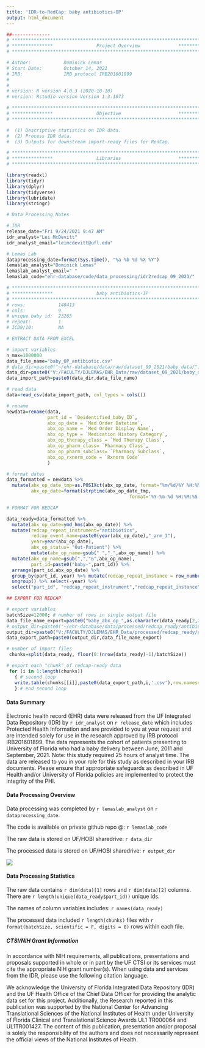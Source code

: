 ```yaml
---
title: 'IDR-to-RedCap: baby antibiotics-OP'
output: html_document
---
```



```r
##-------------- 
# **************************************************************************** #
# ***************                Project Overview              *************** #
# **************************************************************************** #

# Author:            Dominick Lemas
# Start Date:        October 14, 2021 
# IRB:               IRB protocol IRB201601899  
#                    
#
# version: R version 4.0.3 (2020-10-10)
# version: Rstudio version Version 1.3.1073 

# **************************************************************************** #
# ***************                Objective                     *************** #
# **************************************************************************** #

#  (1) Descriptive statistics on IDR data. 
#  (2) Process IDR data. 
#  (3) Outputs for downstream import-ready files for RedCap. 


```

```r

# **************************************************************************** #
# ***************                Libraries                     *************** #
# **************************************************************************** #

library(readxl)
library(tidyr)
library(dplyr)
library(tidyverse)
library(lubridate)
library(stringr)

```

```r
# Data Processing Notes

# IDR
release_date="Fri 9/24/2021 9:47 AM"
idr_analyst="Lei McDevitt"
idr_analyst_email="leimcdevitt@ufl.edu"

# Lemas Lab
dataprocessing_date=format(Sys.time(), "%a %b %d %X %Y")
lemaslab_analyst="Dominick Lemas"
lemaslab_analyst_email=" "
lemaslab_code="ehr-database/code/data_processing/idr2redcap_09_2021/"

```

```r

# **************************************************************************** #
# ***************                baby antibiotics-IP                                            
# **************************************************************************** #
# rows:            148413            
# cols:            9 
# unique baby id:  23265
# repeat:          1
# ICD9/10:         NA

# EXTRACT DATA FROM EXCEL

# import variables
n_max=1000000
data_file_name="baby_OP_antibiotic.csv"
# data_dir=paste0("~/ehr-database/data/raw/dataset_09_2021/baby_data/")
data_dir=paste0("V:/FACULTY/DJLEMAS/EHR_Data/raw/dataset_09_2021/baby_data/")
data_import_path=paste0(data_dir,data_file_name)

# read data
data=read_csv(data_import_path, col_types = cols()) 

# rename
newdata=rename(data, 
               part_id = `Deidentified_baby_ID`, 
               abx_op_date = `Med Order Datetime`,
               abx_op_name = `Med Order Display Name`,
               abx_op_type = `Medication History Category`,
               abx_op_therapy_class = `Med Therapy Class`,
               abx_op_pharm_class= `Pharmacy Class`,
               abx_op_pharm_subclass= `Pharmacy Subclass`,
               abx_op_rxnorm_code = `Rxnorm Code`
               )

# format dates
data_formatted = newdata %>%
  mutate(abx_op_date_tmp=as.POSIXct(abx_op_date, format="%m/%d/%Y %H:%M"),
         abx_op_date=format(strptime(abx_op_date_tmp, 
                                             format='%Y-%m-%d %H:%M:%S'), '%Y-%m-%d %I:%M:%S %p')) %>%  select(-abx_op_date_tmp)

# FORMAT FOR REDCAP

data_ready=data_formatted %>%
  mutate(abx_op_date=ymd_hms(abx_op_date)) %>%
  mutate(redcap_repeat_instrument="antibiotics",
         redcap_event_name=paste0(year(abx_op_date),"_arm_1"),
         year=year(abx_op_date),
         abx_op_status= "Out-Patient") %>%
         mutate(abx_op_name=gsub(" ","_",abx_op_name)) %>%
  mutate(abx_op_name=gsub(",","&",abx_op_name),
         part_id=paste0("baby-",part_id)) %>%
  arrange(part_id,abx_op_date) %>%
  group_by(part_id, year) %>% mutate(redcap_repeat_instance = row_number()) %>%
  ungroup() %>% select(-year) %>%
  select("part_id", "redcap_repeat_instrument","redcap_repeat_instance","redcap_event_name",everything())

## EXPORT FOR REDCAP

# export variables
batchSize=12000; # number of rows in single output file
data_file_name_export=paste0("baby_abx_op_",as.character(data_ready[2,2]))
# output_dir=paste0("~/ehr-database/data/processed/redcap_ready/antibiotics/")
output_dir=paste0("V:/FACULTY/DJLEMAS/EHR_Data/processed/redcap_ready/antibiotics/")
data_export_path=paste0(output_dir,data_file_name_export)

# number of import files
 chunks=split(data_ready, floor(0:(nrow(data_ready)-1)/batchSize))

# export each "chunk" of redcap-ready data
 for (i in 1:length(chunks))
   { # second loop
   write.table(chunks[[i]],paste0(data_export_path,i,'.csv'),row.names=F,na = "", sep=",")
   } # end second loop        

```

#### __Data Summary__
Electronic health record (EHR) data were released from the UF Integrated Data Repository (IDR) by `r idr_analyst` on `r release_date` which includes Protected Health Information and are provided to you at your request and are intended solely for use in the research approved by IRB protocol IRB201601899. The data represents the cohort of patients presenting to University of Florida who had a baby delivery between June, 2011 and September, 2021. Note: this study required 25 hours of analyst time. The data are released to you in your role for this study as described in your IRB documents. Please ensure that appropriate safeguards as described in UF Health and/or University of Florida policies are implemented to protect the integrity of the PHI.

#### __Data Processing Overview__
Data processing was completed by `r lemaslab_analyst` on `r dataprocessing_date`. 

The code is available on private github repo @: `r lemaslab_code`

The raw data is stored on UF/HOBI sharedrive: `r data_dir`

The processed data is stored on UF/HOBI sharedrive: `r output_dir`

![](data_processing_workflow.png)

#### __Data Processing Statistics__

The raw data contains `r dim(data)[1]` rows and `r dim(data)[2]` columns. There are `r length(unique(data_ready$part_id))` unique ids. 

The names of column variables includes: `r names(data_ready)`

The processed data included `r length(chunks)` files with `r format(batchSize, scientific = F, digits = 0)` rows within each file.

##### __CTSI/NIH Grant Information__

In accordance with NIH requirements, all publications, presentations and proposals supported in whole or in part by the UF CTSI or its services must cite the appropriate NIH grant number(s). When using data and services from the IDR, please use the following citation language.

We acknowledge the University of Florida Integrated Data Repository (IDR) and the UF Health Office of the Chief Data Officer for providing the analytic data set for this project. Additionally, the Research reported in this publication was supported by the National Center for Advancing Translational Sciences of the National Institutes of Health under University of Florida Clinical and Translational Science Awards UL1 TR000064 and UL1TR001427. The content of this publication, presentation and/or proposal is solely the responsibility of the authors and does not necessarily represent the official views of the National Institutes of Health.
